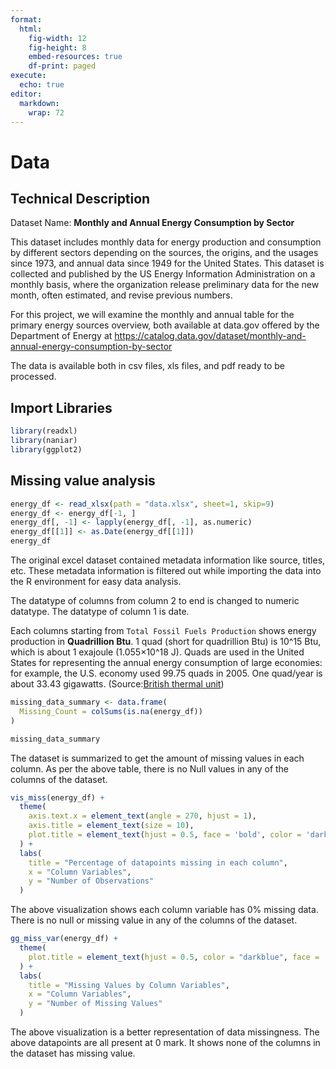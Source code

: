 ```yaml
---
format:
  html:
    fig-width: 12
    fig-height: 8
    embed-resources: true
    df-print: paged
execute: 
  echo: true
editor: 
  markdown: 
    wrap: 72
---
```


# Data

## Technical Description

Dataset Name: **Monthly and Annual Energy Consumption by Sector**

This dataset includes monthly data for energy production and consumption by different sectors depending on the sources, the origins, and the usages since 1973, and annual data since 1949 for the United States. This dataset is collected and published by the US Energy Information Administration on a monthly basis, where the organization release preliminary data for the new month, often estimated, and revise previous numbers.

For this project, we will examine the monthly and annual table for the primary energy sources overview, both available at data.gov offered by the Department of Energy at <https://catalog.data.gov/dataset/monthly-and-annual-energy-consumption-by-sector>

The data is available both in csv files, xls files, and pdf ready to be processed.

## Import Libraries

```r
library(readxl)
library(naniar)
library(ggplot2)
```

## Missing value analysis

```r
energy_df <- read_xlsx(path = "data.xlsx", sheet=1, skip=9)
energy_df <- energy_df[-1, ]
energy_df[, -1] <- lapply(energy_df[, -1], as.numeric)
energy_df[[1]] <- as.Date(energy_df[[1]])
energy_df
```

The original excel dataset contained metadata information like source, titles, etc. These metadata information is filtered out while importing the data into the R environment for easy data analysis.

The datatype of columns from column 2 to end is changed to numeric datatype. The datatype of column 1 is date.

Each columns starting from `Total Fossil Fuels Production` shows energy production in **Quadrillion Btu**. 1 quad (short for quadrillion Btu) is 10\^15 Btu, which is about 1 exajoule (1.055×10\^18 J). Quads are used in the United States for representing the annual energy consumption of large economies: for example, the U.S. economy used 99.75 quads in 2005. One quad/year is about 33.43 gigawatts. (Source:[British thermal unit](https://en.wikipedia.org/wiki/British_thermal_unit#:~:text=1%20quad%20(short%20for%20quadrillion,used%2099.75%20quads%20in%202005.)))

```r
missing_data_summary <- data.frame(
  Missing_Count = colSums(is.na(energy_df))
)

missing_data_summary
```

The dataset is summarized to get the amount of missing values in each column. As per the above table, there is no Null values in any of the columns of the dataset.

```r
vis_miss(energy_df) +
  theme(
    axis.text.x = element_text(angle = 270, hjust = 1),
    axis.title = element_text(size = 10),
    plot.title = element_text(hjust = 0.5, face = 'bold', color = 'darkblue')
  ) + 
  labs(
    title = "Percentage of datapoints missing in each column",
    x = "Column Variables",
    y = "Number of Observations"
  )
```

The above visualization shows each column variable has 0% missing data. There is no null or missing value in any of the columns of the dataset.

```r
gg_miss_var(energy_df) +
  theme(
    plot.title = element_text(hjust = 0.5, color = "darkblue", face = 'bold')
  ) +
  labs(
    title = "Missing Values by Column Variables",
    x = "Column Variables",
    y = "Number of Missing Values"
  )
```
The above visualization is a better representation of data missingness. The above datapoints are all present at 0 mark. It shows none of the columns in the dataset has missing value.


